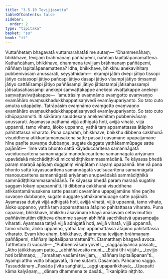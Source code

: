```yaml
---
title: "3.5.10 Tevijjasutta"
tableOfContents: false
sidebar:
  order: 2
type: "tipitaka"
basket: "su"
book: "it"
---
```



<DynamicBreadcrumb />

<Division number="99" book="it" bookNo="18" page="261">

<Paragraph number="713" book="it">
Vuttañhetaṃ bhagavatā vuttamarahatāti me sutaṃ—
</Paragraph>

<Paragraph number="714" book="it">
“Dhammenāhaṃ, bhikkhave, tevijjaṃ brāhmaṇaṃ paññāpemi, nāññaṃ lapitalāpanamattena.
</Paragraph>

<Paragraph number="715" book="it">
Kathañcāhaṃ, bhikkhave, dhammena tevijjaṃ brāhmaṇaṃ paññāpemi, nāññaṃ lapitalāpanamattena? Idha, bhikkhave, bhikkhu anekavihitaṃ pubbenivāsaṃ anussarati, seyyathidaṃ—  ekampi jātiṃ dvepi jātiyo tissopi jātiyo catassopi jātiyo pañcapi jātiyo dasapi jātiyo vīsampi jātiyo tiṃsampi jātiyo cattālīsampi jātiyo paññāsampi jātiyo jātisatampi jātisahassampi jātisatasahassampi anekepi saṃvaṭṭakappe anekepi vivaṭṭakappe anekepi saṃvaṭṭavivaṭṭakappe—  ‘amutrāsiṃ evaṃnāmo evaṃgotto evaṃvaṇṇo evamāhāro evaṃsukhadukkhappaṭisaṃvedī evamāyupariyanto. So tato cuto amutra udapādiṃ. Tatrāpāsiṃ evaṃnāmo evaṃgotto evaṃvaṇṇo evamāhāro evaṃsukhadukkhappaṭisaṃvedī evamāyupariyanto. So tato cuto idhūpapanno’ti. Iti sākāraṃ sauddesaṃ anekavihitaṃ pubbenivāsaṃ anussarati. Ayamassa paṭhamā vijjā adhigatā hoti, avijjā vihatā, vijjā uppannā, tamo vihato, āloko uppanno, yathā taṃ appamattassa ātāpino pahitattassa viharato.
</Paragraph>

<Paragraph number="716" book="it">
Puna caparaṃ, bhikkhave, bhikkhu dibbena cakkhunā visuddhena atikkantamānusakena satte passati cavamāne upapajjamāne hīne paṇīte suvaṇṇe dubbaṇṇe, sugate duggate yathākammūpage satte pajānāti—  ‘ime vata bhonto sattā kāyaduccaritena samannāgatā vacīduccaritena samannāgatā manoduccaritena samannāgatā ariyānaṃ upavādakā micchādiṭṭhikā micchādiṭṭhikammasamādānā. Te kāyassa bhedā paraṃ maraṇā apāyaṃ duggatiṃ vinipātaṃ nirayaṃ upapannā. Ime vā pana bhonto sattā kāyasucaritena samannāgatā vacīsucaritena samannāgatā manosucaritena samannāgatā ariyānaṃ anupavādakā sammādiṭṭhikā sammādiṭṭhikammasamādānā. Te kāyassa bhedā paraṃ maraṇā sugatiṃ saggaṃ lokaṃ upapannā’ti. Iti dibbena cakkhunā visuddhena atikkantamānusakena satte passati cavamāne upapajjamāne hīne paṇīte suvaṇṇe dubbaṇṇe, sugate duggate yathākammūpage satte pajānāti. Ayamassa dutiyā vijjā adhigatā hoti, avijjā vihatā, vijjā uppannā, tamo vihato, āloko uppanno, yathā taṃ appamattassa ātāpino pahitattassa viharato.
</Paragraph>

<Paragraph number="717" book="it">
Puna caparaṃ, bhikkhave, bhikkhu āsavānaṃ khayā anāsavaṃ cetovimuttiṃ paññāvimuttiṃ diṭṭheva dhamme sayaṃ abhiññā sacchikatvā upasampajja viharati. Ayamassa tatiyā vijjā adhigatā hoti, avijjā vihatā, vijjā uppannā, tamo vihato, āloko uppanno, yathā taṃ appamattassa ātāpino pahitattassa viharato. Evaṃ kho ahaṃ, bhikkhave, dhammena tevijjaṃ brāhmaṇaṃ paññāpemi, nāññaṃ lapitalāpanamattenā”ti. Etamatthaṃ bhagavā avoca. Tatthetaṃ iti vuccati—
</Paragraph>

<Paragraph number="718" type="verses" book="it">
_“Pubbenivāsaṃ yoveti,_  
_saggāpāyañca passati;_  
_Atho jātikkhayaṃ patto,_  
_abhiññāvosito muni._  

</Paragraph>

<Paragraph number="719" type="verses" book="it">
_Etāhi tīhi vijjāhi,_  
_tevijjo hoti brāhmaṇo;_  
_Tamahaṃ vadāmi tevijjaṃ,_  
_nāññaṃ lapitalāpanan”ti._  

</Paragraph>

<Paragraph number="720" book="it">
Ayampi attho vutto bhagavatā, iti me sutanti.

</Paragraph>
</Division>

<Paragraph number="721" type="center" book="it">
Dasamaṃ.



</Paragraph>

<Paragraph number="722" type="center" book="it">
Pañcamo vaggo.



</Paragraph>

<Paragraph number="723" type="center" book="it">
Tassuddānaṃ


</Paragraph>

<Paragraph number="724" type="verses" book="it">
_Pasāda jīvita saṅghāṭi,_  
_aggi upaparikkhayā;_  
_Upapatti kāma kalyāṇaṃ,_  
_dānaṃ dhammena te dasāti._  


</Paragraph>

<Paragraph number="725" type="center" book="it">
Tikanipāto niṭṭhito.
</Paragraph>